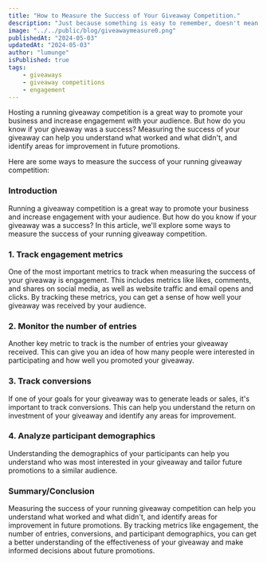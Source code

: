```yaml
---
title: "How to Measure the Success of Your Giveaway Competition."
description: "Just because something is easy to remember, doesn't mean it's true. How stories and memory cloud judgement and strategies to overcome and make informed decisions."
image: "../../public/blog/giveawaymeasure0.png"
publishedAt: "2024-05-03"
updatedAt: "2024-05-03"
author: "lumunge"
isPublished: true
tags:
    - giveaways
    - giveaway competitions
    - engagement
---
```


Hosting a running giveaway competition is a great way to promote your business and increase engagement with your audience. But how do you know if your giveaway was a success? Measuring the success of your giveaway can help you understand what worked and what didn't, and identify areas for improvement in future promotions.

Here are some ways to measure the success of your running giveaway competition:

### Introduction
Running a giveaway competition is a great way to promote your business and increase engagement with your audience. But how do you know if your giveaway was a success? In this article, we'll explore some ways to measure the success of your running giveaway competition.

### 1. Track engagement metrics
One of the most important metrics to track when measuring the success of your giveaway is engagement. This includes metrics like likes, comments, and shares on social media, as well as website traffic and email opens and clicks. By tracking these metrics, you can get a sense of how well your giveaway was received by your audience.

### 2. Monitor the number of entries
Another key metric to track is the number of entries your giveaway received. This can give you an idea of how many people were interested in participating and how well you promoted your giveaway.

### 3. Track conversions
If one of your goals for your giveaway was to generate leads or sales, it's important to track conversions. This can help you understand the return on investment of your giveaway and identify any areas for improvement.

### 4. Analyze participant demographics
Understanding the demographics of your participants can help you understand who was most interested in your giveaway and tailor future promotions to a similar audience.

### Summary/Conclusion
Measuring the success of your running giveaway competition can help you understand what worked and what didn't, and identify areas for improvement in future promotions. By tracking metrics like engagement, the number of entries, conversions, and participant demographics, you can get a better understanding of the effectiveness of your giveaway and make informed decisions about future promotions.